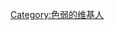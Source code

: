 {{Userbox
  |border-c = #000000
  |border-s = 1
  |id-c    = #8080FF
  |id-s    = 14
  |id-fc   = #000000
  |info-c   = #FFFFFF
  |info-s   = 10
  |info-fc  = #000000
  |id      = 蓝色色弱
  |info     = 这个用户患有'''蓝色[[色弱]]'''。
}}
[[Category:色弱的维基人]]